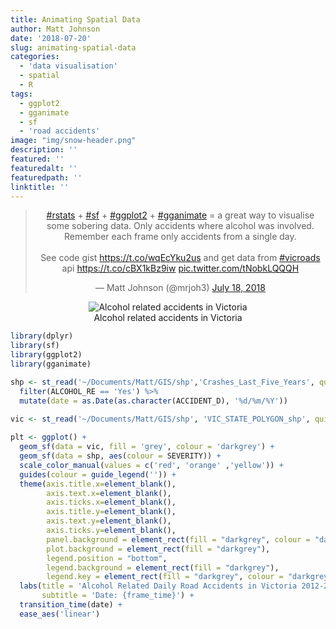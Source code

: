 ```yaml
---
title: Animating Spatial Data
author: Matt Johnson
date: '2018-07-20'
slug: animating-spatial-data
categories: 
  - 'data visualisation'
  - spatial
  - R
tags: 
  - ggplot2
  - gganimate
  - sf
  - 'road accidents'
image: "img/snow-header.png"
description: ''
featured: ''
featuredalt: ''
featuredpath: ''
linktitle: ''
---
```




<center>

<blockquote class="twitter-tweet" data-cards="hidden" data-lang="en"><p lang="en" dir="ltr"><a href="https://twitter.com/hashtag/rstats?src=hash&amp;ref_src=twsrc%5Etfw">#rstats</a> + <a href="https://twitter.com/hashtag/sf?src=hash&amp;ref_src=twsrc%5Etfw">#sf</a> + <a href="https://twitter.com/hashtag/ggplot2?src=hash&amp;ref_src=twsrc%5Etfw">#ggplot2</a> + <a href="https://twitter.com/hashtag/gganimate?src=hash&amp;ref_src=twsrc%5Etfw">#gganimate</a>  =  a great way to visualise some sobering data. Only accidents where alcohol was involved. Remember each frame only accidents from a single day. <br><br>See code gist <a href="https://t.co/wqEcYku2us">https://t.co/wqEcYku2us</a> and get data from <a href="https://twitter.com/hashtag/vicroads?src=hash&amp;ref_src=twsrc%5Etfw">#vicroads</a> api <a href="https://t.co/cBX1kBz9iw">https://t.co/cBX1kBz9iw</a> <a href="https://t.co/tNobkLQQQH">pic.twitter.com/tNobkLQQQH</a></p>&mdash; Matt Johnson (@mrjoh3) <a href="https://twitter.com/mrjoh3/status/1019564471168073728?ref_src=twsrc%5Etfw">July 18, 2018</a></blockquote>
<script async src="https://platform.twitter.com/widgets.js" charset="utf-8"></script>


![Alcohol related accidents in Victoria](/post/2018-07-20-animating-spatial-data_files/vic_alcohol.gif)
</center>



```r

library(dplyr)
library(sf)
library(ggplot2)
library(gganimate)

shp <- st_read('~/Documents/Matt/GIS/shp','Crashes_Last_Five_Years', quiet = TRUE) %>%
  filter(ALCOHOL_RE == 'Yes') %>%
  mutate(date = as.Date(as.character(ACCIDENT_D), '%d/%m/%Y'))
  
vic <- st_read('~/Documents/Matt/GIS/shp', 'VIC_STATE_POLYGON_shp', quiet = TRUE) 

plt <- ggplot() +
  geom_sf(data = vic, fill = 'grey', colour = 'darkgrey') +
  geom_sf(data = shp, aes(colour = SEVERITY)) +
  scale_color_manual(values = c('red', 'orange' ,'yellow')) +
  guides(colour = guide_legend('')) +
  theme(axis.title.x=element_blank(),
        axis.text.x=element_blank(),
        axis.ticks.x=element_blank(),
        axis.title.y=element_blank(),
        axis.text.y=element_blank(),
        axis.ticks.y=element_blank(),
        panel.background = element_rect(fill = "darkgrey", colour = "darkgrey"),
        plot.background = element_rect(fill = "darkgrey"),
        legend.position = "bottom",
        legend.background = element_rect(fill = "darkgrey"),
        legend.key = element_rect(fill = "darkgrey", colour = "darkgrey")) +
  labs(title = 'Alcohol Related Daily Road Accidents in Victoria 2012-2017',
       subtitle = 'Date: {frame_time}') +
  transition_time(date) +
  ease_aes('linear')



```





